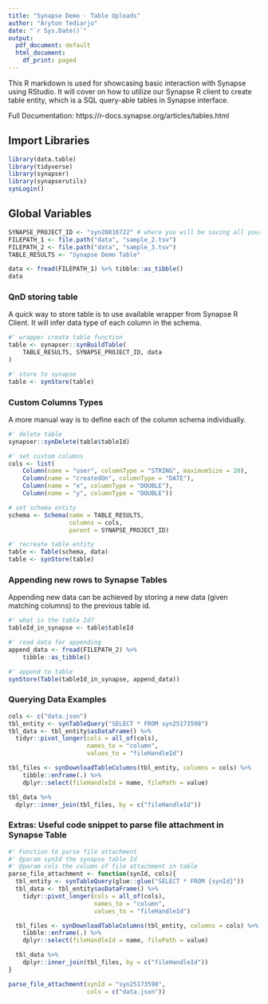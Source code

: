 ```yaml
---
title: "Synapse Demo - Table Uploads"
author: "Aryton Tediarjo"
date: "`r Sys.Date()`"
output:
  pdf_document: default
  html_document:
    df_print: paged
---
```


This R markdown is used for showcasing basic interaction with Synapse using RStudio. It will cover on how to utilize our Synapse R client to create table entity, which is a SQL query-able tables in Synapse interface. 

Full Documentation: https://r-docs.synapse.org/articles/tables.html


## Import Libraries
```r
library(data.table)
library(tidyverse)
library(synapser)
library(synapserutils)
synLogin()
```

## Global Variables
```r
SYNAPSE_PROJECT_ID <- "syn20816722" # where you will be saving all your files
FILEPATH_1 <- file.path("data", "sample_2.tsv")
FILEPATH_2 <- file.path("data", "sample_3.tsv")
TABLE_RESULTS <- "Synapse Demo Table"
```

```r
data <- fread(FILEPATH_1) %>% tibble::as_tibble()
data
```

### QnD storing table
A quick way to store table is to use available wrapper from Synapse R Client. It will infer data type of each column in the schema.
```r
#' wrapper create table function
table <- synapser::synBuildTable(
    TABLE_RESULTS, SYNAPSE_PROJECT_ID, data
)

#' store to synapse
table <- synStore(table)
```

### Custom Columns Types
A more manual way is to define each of the column schema individually.
```r
#' delete table
synapser::synDelete(table$tableId)

#' set custom columns
cols <- list(
    Column(name = "user", columnType = "STRING", maximumSize = 20),
    Column(name = "createdOn", columnType = "DATE"),
    Column(name = "x", columnType = "DOUBLE"),
    Column(name = "y", columnType = "DOUBLE"))

# set schema entity
schema <- Schema(name = TABLE_RESULTS, 
                 columns = cols, 
                 parent = SYNAPSE_PROJECT_ID)

#' recreate table entity
table <- Table(schema, data)
table <- synStore(table)
```

### Appending new rows to Synapse Tables
Appending new data can be achieved by storing a new data (given matching columns) to the previous table id.
```r
#' what is the table Id? 
tableId_in_synapse <- table$tableId

#' read data for appending
append_data <- fread(FILEPATH_2) %>% 
    tibble::as_tibble()

#' append to table
synStore(Table(tableId_in_synapse, append_data))
```


### Querying Data Examples
```r
cols <- c("data.json")
tbl_entity <- synTableQuery("SELECT * FROM syn25173598")
tbl_data <- tbl_entity$asDataFrame() %>%
  tidyr::pivot_longer(cols = all_of(cols), 
                      names_to = "column", 
                      values_to = "fileHandleId")

tbl_files <- synDownloadTableColumns(tbl_entity, columns = cols) %>% 
    tibble::enframe(.) %>%
    dplyr::select(fileHandleId = name, filePath = value)

tbl_data %>% 
  dplyr::inner_join(tbl_files, by = c("fileHandleId"))
```


### Extras: Useful code snippet to parse file attachment in Synapse Table
```r
#' Function to parse file attachment
#' @param synId the synapse table Id
#' @param cols the column of file attachment in table
parse_file_attachment <- function(synId, cols){
  tbl_entity <- synTableQuery(glue::glue("SELECT * FROM {synId}"))
  tbl_data <- tbl_entity$asDataFrame() %>%
    tidyr::pivot_longer(cols = all_of(cols), 
                        names_to = "column", 
                        values_to = "fileHandleId")

  tbl_files <- synDownloadTableColumns(tbl_entity, columns = cols) %>% 
    tibble::enframe(.) %>%
    dplyr::select(fileHandleId = name, filePath = value)

  tbl_data %>% 
    dplyr::inner_join(tbl_files, by = c("fileHandleId"))
}

parse_file_attachment(synId = "syn25173598", 
                      cols = c("data.json"))
```


